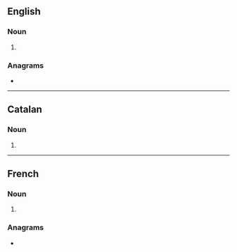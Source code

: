 ==English==

===Noun===
{{head|en|noun form}}

# {{plural of|en|litre}}

===Anagrams===
* {{anagrams|en|a=eilrst|Lister|Sitler|lister|liters|relist|tilers|triels}}

----

==Catalan==

===Noun===
{{head|ca|noun form}}

# {{plural of|ca|litre}}

----

==French==

===Noun===
{{head|fr|noun plural form|g=m}}

# {{plural of|fr|litre}}

===Anagrams===
* {{l|fr|lister}}